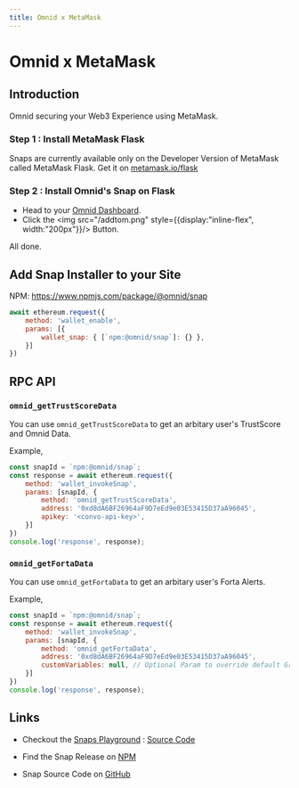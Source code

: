 ```yaml
---
title: Omnid x MetaMask
---
```


# Omnid x MetaMask

## Introduction
Omnid securing your Web3 Experience using MetaMask.

### Step 1 : Install MetaMask Flask
Snaps are currently available only on the Developer Version of MetaMask called MetaMask Flask. Get it on [metamask.io/flask](https://metamask.io/flask/)


### Step 2 : Install Omnid's Snap on Flask
- Head to your [Omnid Dashboard](https://theconvo.space/dashboard/omnid).
- Click the <img src="/addtom.png" style={{display:"inline-flex", width:"200px"}}/> Button.

All done.

## Add Snap Installer to your Site
NPM: https://www.npmjs.com/package/@omnid/snap


```js
await ethereum.request({
    method: 'wallet_enable',
    params: [{
        wallet_snap: { [`npm:@omnid/snap`]: {} },
    }]
})
```



## RPC API

### `omnid_getTrustScoreData`

You can use `omnid_getTrustScoreData` to get an arbitary user's TrustScore and Omnid Data.

Example,

```js
const snapId = `npm:@omnid/snap`;
const response = await ethereum.request({
    method: 'wallet_invokeSnap',
    params: [snapId, {
        method: 'omnid_getTrustScoreData',
        address: '0xd8dA6BF26964aF9D7eEd9e03E53415D37aA96045',
        apikey: '<convo-api-key>',
    }]
})
console.log('response', response);
```


### `omnid_getFortaData`

You can use `omnid_getFortaData` to get an arbitary user's Forta Alerts.

Example,

```js
const snapId = `npm:@omnid/snap`;
const response = await ethereum.request({
    method: 'wallet_invokeSnap',
    params: [snapId, {
        method: 'omnid_getFortaData',
        address: '0xd8dA6BF26964aF9D7eEd9e03E53415D37aA96045',
        customVariables: null, // Optional Param to override default GraphQL variable values.
    }]
})
console.log('response', response);
```




## Links

- Checkout the [Snaps Playground](https://omnidsnap.vercel.app/) : [Source Code](https://github.com/anudit/omnidsnap/blob/main/index.html)

- Find the Snap Release on [NPM](https://www.npmjs.com/package/@omnid/snap/)

- Snap Source Code on [GitHub](https://github.com/anudit/omnidsnap/)
